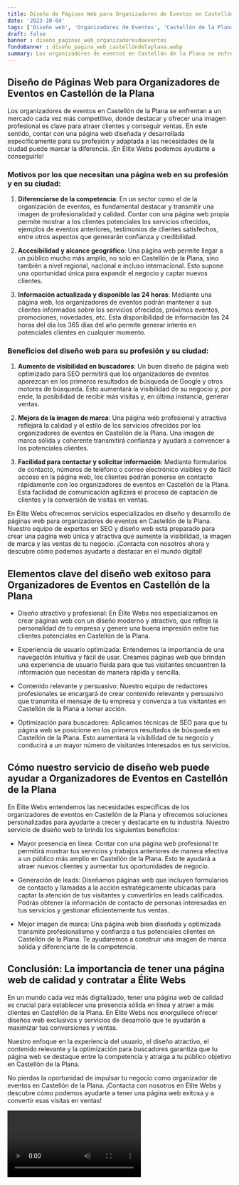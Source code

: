 ```yaml
---
title: Diseño de Páginas Web para Organizadores de Eventos en Castellón de la Plana
date: '2023-10-04'
tags: ['Diseño web', 'Organizadores de Eventos', 'Castellón de la Plana']
draft: false
banner : diseño_paginas_web_organizadoresdeeventos
fondoBanner : diseño_pagina_web_castellóndelaplana.webp
summary: Los organizadores de eventos en Castellón de la Plana se enfrentan a un mercado cada vez más competitivo, donde destacar y ofrecer una imagen profesional es clave para atraer clientes y conseguir ventas. En este sentido, contar con una página web diseñada y desarrollada específicamente para su profesión y adaptada a las necesidades de la ciudad puede marcar la diferencia. ¡En Élite Webs podemos ayudarte a conseguirlo!
---
```


## Diseño de Páginas Web para Organizadores de Eventos en Castellón de la Plana

Los organizadores de eventos en Castellón de la Plana se enfrentan a un mercado cada vez más competitivo, donde destacar y ofrecer una imagen profesional es clave para atraer clientes y conseguir ventas. En este sentido, contar con una página web diseñada y desarrollada específicamente para su profesión y adaptada a las necesidades de la ciudad puede marcar la diferencia. ¡En Élite Webs podemos ayudarte a conseguirlo!

### Motivos por los que necesitan una página web en su profesión y en su ciudad:

1. **Diferenciarse de la competencia**: En un sector como el de la organización de eventos, es fundamental destacar y transmitir una imagen de profesionalidad y calidad. Contar con una página web propia permite mostrar a los clientes potenciales los servicios ofrecidos, ejemplos de eventos anteriores, testimonios de clientes satisfechos, entre otros aspectos que generarán confianza y credibilidad.

2. **Accesibilidad y alcance geográfico**: Una página web permite llegar a un público mucho más amplio, no solo en Castellón de la Plana, sino también a nivel regional, nacional e incluso internacional. Esto supone una oportunidad única para expandir el negocio y captar nuevos clientes.

3. **Información actualizada y disponible las 24 horas**: Mediante una página web, los organizadores de eventos podrán mantener a sus clientes informados sobre los servicios ofrecidos, próximos eventos, promociones, novedades, etc. Esta disponibilidad de información las 24 horas del día los 365 días del año permite generar interés en potenciales clientes en cualquier momento.

### Beneficios del diseño web para su profesión y su ciudad:

1. **Aumento de visibilidad en buscadores**: Un buen diseño de página web optimizado para SEO permitirá que los organizadores de eventos aparezcan en los primeros resultados de búsqueda de Google y otros motores de búsqueda. Esto aumentará la visibilidad de su negocio y, por ende, la posibilidad de recibir más visitas y, en última instancia, generar ventas.

2. **Mejora de la imagen de marca**: Una página web profesional y atractiva reflejará la calidad y el estilo de los servicios ofrecidos por los organizadores de eventos en Castellón de la Plana. Una imagen de marca sólida y coherente transmitirá confianza y ayudará a convencer a los potenciales clientes.

3. **Facilidad para contactar y solicitar información**: Mediante formularios de contacto, números de teléfono o correo electrónico visibles y de fácil acceso en la página web, los clientes podrán ponerse en contacto rápidamente con los organizadores de eventos en Castellón de la Plana. Esta facilidad de comunicación agilizará el proceso de captación de clientes y la conversión de visitas en ventas.

En Élite Webs ofrecemos servicios especializados en diseño y desarrollo de páginas web para organizadores de eventos en Castellón de la Plana. Nuestro equipo de expertos en SEO y diseño web está preparado para crear una página web única y atractiva que aumente la visibilidad, la imagen de marca y las ventas de tu negocio. ¡Contacta con nosotros ahora y descubre cómo podemos ayudarte a destacar en el mundo digital!

<GifSeo />

<Cta />

## Elementos clave del diseño web exitoso para Organizadores de Eventos en Castellón de la Plana

- Diseño atractivo y profesional: En Élite Webs nos especializamos en crear páginas web con un diseño moderno y atractivo, que refleje la personalidad de tu empresa y genere una buena impresión entre tus clientes potenciales en Castellón de la Plana.

- Experiencia de usuario optimizada: Entendemos la importancia de una navegación intuitiva y fácil de usar. Creamos páginas web que brindan una experiencia de usuario fluida para que tus visitantes encuentren la información que necesitan de manera rápida y sencilla.

- Contenido relevante y persuasivo: Nuestro equipo de redactores profesionales se encargará de crear contenido relevante y persuasivo que transmita el mensaje de tu empresa y convenza a tus visitantes en Castellón de la Plana a tomar acción.

- Optimización para buscadores: Aplicamos técnicas de SEO para que tu página web se posicione en los primeros resultados de búsqueda en Castellón de la Plana. Esto aumentará la visibilidad de tu negocio y conducirá a un mayor número de visitantes interesados en tus servicios.

## Cómo nuestro servicio de diseño web puede ayudar a Organizadores de Eventos en Castellón de la Plana

En Élite Webs entendemos las necesidades específicas de los organizadores de eventos en Castellón de la Plana y ofrecemos soluciones personalizadas para ayudarte a crecer y destacarte en tu industria. Nuestro servicio de diseño web te brinda los siguientes beneficios:

- Mayor presencia en línea: Contar con una página web profesional te permitirá mostrar tus servicios y trabajos anteriores de manera efectiva a un público más amplio en Castellón de la Plana. Esto te ayudará a atraer nuevos clientes y aumentar tus oportunidades de negocio.

- Generación de leads: Diseñamos páginas web que incluyen formularios de contacto y llamadas a la acción estratégicamente ubicadas para captar la atención de tus visitantes y convertirlos en leads calificados. Podrás obtener la información de contacto de personas interesadas en tus servicios y gestionar eficientemente tus ventas.

- Mejor imagen de marca: Una página web bien diseñada y optimizada transmite profesionalismo y confianza a tus potenciales clientes en Castellón de la Plana. Te ayudaremos a construir una imagen de marca sólida y diferenciarte de la competencia.

## Conclusión: La importancia de tener una página web de calidad y contratar a Élite Webs

En un mundo cada vez más digitalizado, tener una página web de calidad es crucial para establecer una presencia sólida en línea y atraer a más clientes en Castellón de la Plana. En Élite Webs nos enorgullece ofrecer diseños web exclusivos y servicios de desarrollo que te ayudarán a maximizar tus conversiones y ventas.

Nuestro enfoque en la experiencia del usuario, el diseño atractivo, el contenido relevante y la optimización para buscadores garantiza que tu página web se destaque entre la competencia y atraiga a tu público objetivo en Castellón de la Plana.

No pierdas la oportunidad de impulsar tu negocio como organizador de eventos en Castellón de la Plana. ¡Contacta con nosotros en Élite Webs y descubre cómo podemos ayudarte a tener una página web exitosa y a convertir esas visitas en ventas!

<Video />

<CtaBot job='Organizadores de Eventos' city='Castellón de la Plana'/>

<Gmaps query='Castellón de la Plana+españa+maps' />